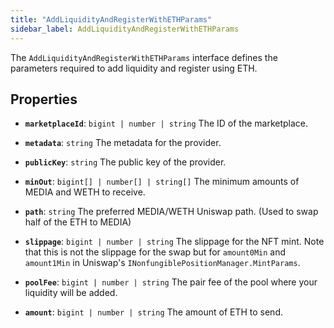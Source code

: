 ```yaml
---
title: "AddLiquidityAndRegisterWithETHParams"
sidebar_label: AddLiquidityAndRegisterWithETHParams
---
```


The `AddLiquidityAndRegisterWithETHParams` interface defines the parameters required to add liquidity and register using ETH.

## Properties

- **`marketplaceId`**: `bigint | number | string`
The ID of the marketplace.

- **`metadata`**: `string`
The metadata for the provider.

- **`publicKey`**: `string`
The public key of the provider.

- **`minOut`**: `bigint[] | number[] | string[]`
The minimum amounts of MEDIA and WETH to receive.

- **`path`**: `string`
The preferred MEDIA/WETH Uniswap path. (Used to swap half of the ETH to MEDIA)

- **`slippage`**: `bigint | number | string`
The slippage for the NFT mint. Note that this is not the slippage for the swap but for `amount0Min` and `amount1Min` in Uniswap's `INonfungiblePositionManager.MintParams`.

- **`poolFee`**: `bigint | number | string`
The pair fee of the pool where your liquidity will be added.

- **`amount`**: `bigint | number | string`
The amount of ETH to send.